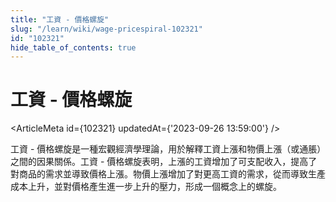 ```yaml
---
title: "工資 - 價格螺旋"
slug: "/learn/wiki/wage-pricespiral-102321"
id: "102321"
hide_table_of_contents: true
---
```



# 工資 - 價格螺旋

<ArticleMeta id={102321} updatedAt={'2023-09-26 13:59:00'} />
<div className='border-solid border-b border-t-0 my-4 border-[var(--ifm-color-gray-300)]' />

工資 - 價格螺旋是一種宏觀經濟學理論，用於解釋工資上漲和物價上漲（或通脹）之間的因果關係。工資 - 價格螺旋表明，上漲的工資增加了可支配收入，提高了對商品的需求並導致價格上漲。物價上漲增加了對更高工資的需求，從而導致生產成本上升，並對價格產生進一步上升的壓力，形成一個概念上的螺旋。

